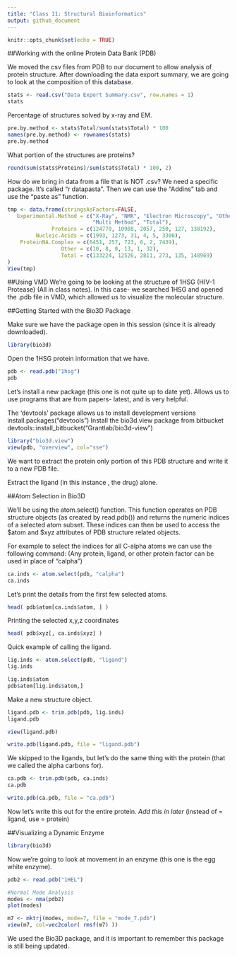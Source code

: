 ```yaml
---
title: "Class 11: Structural Bioinformatics"
output: github_document
---
```


```r
knitr::opts_chunk$set(echo = TRUE)
```

##Working with the online Protein Data Bank (PDB)

We moved the csv files from PDB to our document to allow analysis of protein structure. 
After downloading the data export summary, we are going to look at the composition of this database. 

```r
stats <- read.csv("Data Export Summary.csv", row.names = 1)
stats
```

Percentage of structures solved by x-ray and EM.
```r
pre.by.method <- stats$Total/sum(stats$Total) * 100
names(pre.by.method) <- rownames(stats)
pre.by.method
```

What portion of the structures are proteins?
```r
round(sum(stats$Proteins)/sum(stats$Total) * 100, 2)
```

How do we bring in data from a file that is NOT .csv? We need a specific package. It's called "r datapasta". Then we can use the "Addins" tab and use the "paste as" function.

```r
tmp <- data.frame(stringsAsFactors=FALSE,
   Experimental.Method = c("X-Ray", "NMR", "Electron Microscopy", "Other",
                           "Multi Method", "Total"),
              Proteins = c(124770, 10988, 2057, 250, 127, 138192),
         Nucleic.Acids = c(1993, 1273, 31, 4, 5, 3306),
    ProteinNA.Complex = c(6451, 257, 723, 6, 2, 7439),
                 Other = c(10, 8, 0, 13, 1, 32),
                 Total = c(133224, 12526, 2811, 273, 135, 148969)
)
View(tmp)
```

##Using VMD
We're going to be looking at the structure of 1HSG (HIV-1 Protease)
(All in class notes).
In this case- we searched 1HSG and opened the .pdb file in VMD, which allowed us to visualize the molecular structure. 

##Getting Started with the Bio3D Package

Make sure we have the package open in this session (since it is already downloaded).
```r
library(bio3d)
```

Open the 1HSG protein information that we have. 
```r
pdb <- read.pdb("1hsg")
pdb
```


Let's install a new package (this one is not quite up to date yet). Allows us to use programs that are from papers- latest, and is very helpful. 

The 'devtools' package allows us to install development versions
  install.packages("devtools")
Install the bio3d.view package from bitbucket
  devtools::install_bitbucket("Grantlab/bio3d-view")

```r
library("bio3d.view")
view(pdb, "overview", col="sse")
```

We want to extract the protein only portion of this PDB structure and write it to a new PDB file. 

Extract the ligand (in this instance , the drug) alone. 

##Atom Selection in Bio3D

We'll be using the atom.select() function. This function operates on PDB structure objects (as created by read.pdb()) and returns the numeric indices of a selected atom subset. These indices can then be used to access the $atom and $xyz attributes of PDB structure related objects.

For example to select the indices for all C-alpha atoms we can use the following command:
(Any protein, ligand, or other protein factor can be used in place of "calpha")
```r
ca.inds <- atom.select(pdb, "calpha")
ca.inds
```

Let's print the details from the first few selected atoms. 
```r
head( pdb$atom[ca.inds$atom, ] )
```
Printing the selected x,y,z coordinates
```r
head( pdb$xyz[, ca.inds$xyz] )
```

Quick example of calling the ligand. 
```r
lig.inds <- atom.select(pdb, "ligand")
lig.inds
```

```r
lig.inds$atom
pdb$atom[lig.inds$atom,]
```

Make a new structure object. 
```r
ligand.pdb <- trim.pdb(pdb, lig.inds)
ligand.pdb
```

```r
view(ligand.pdb)
```

```r
write.pdb(ligand.pdb, file = "ligand.pdb")
```

We skipped to the ligands, but let's do the same thing with the protein (that we called the alpha carbons for).
```r
ca.pdb <- trim.pdb(pdb, ca.inds)
ca.pdb

write.pdb(ca.pdb, file = "ca.pdb")
```

Now let's write this out for the entire protein. 
*Add this in later*
(instead of = ligand, use = protein)

##Visualizing a Dynamic Enzyme
```r
library(bio3d)
```


Now we're going to look at movement in an enzyme (this one is the egg white enzyme).
```r
pdb2 <- read.pdb("1HEL")

#Normal Mode Analysis
modes <- nma(pdb2)
plot(modes)
```

```r
m7 <- mktrj(modes, mode=7, file = "mode_7.pdb")
view(m7, col=vec2color( rmsf(m7) ))
```

We used the Bio3D package, and it is important to remember this package is still being updated.
